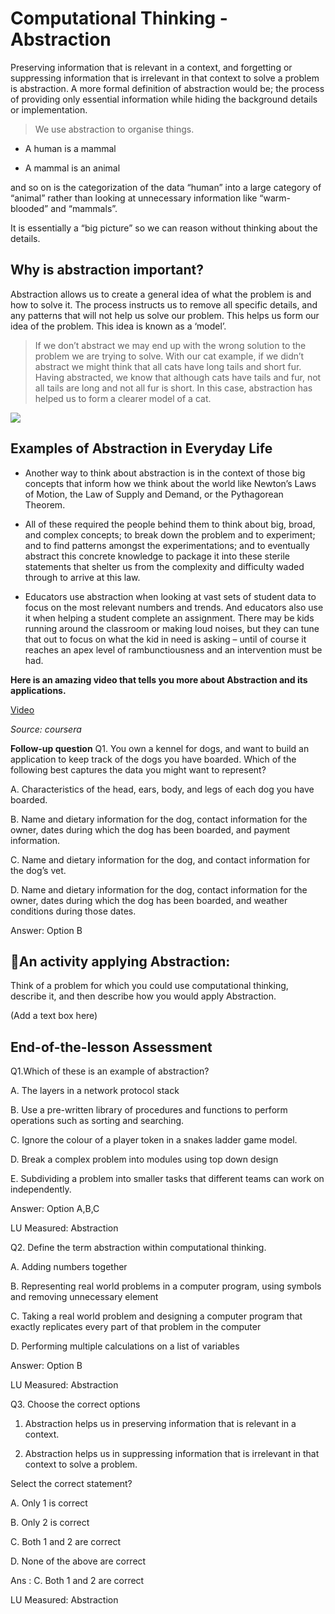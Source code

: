 # Computational Thinking - Abstraction


Preserving information that	 is relevant in a context, and forgetting or suppressing	information that is irrelevant in that context to solve a problem is abstraction. A more formal definition of abstraction would be; the process of providing only essential information while hiding the background details or implementation.


>We use abstraction to organise things. 

 - A human is a mammal
 
- A mammal is an animal

and so on is the categorization of the data “human” into a large category of “animal” rather than looking at unnecessary information like “warm-blooded” and “mammals”.

It is essentially a “big picture” so we can reason without thinking about the details.

## Why is abstraction important?

Abstraction allows us to create a general idea of what the problem is and how to solve it. The process instructs us to remove all specific details, and any patterns that will not help us solve our problem. This helps us form our idea of the problem. This idea is known as a ‘model’.


> If we don’t abstract we may end up with the wrong solution to the problem we are trying to solve. With our cat example, if we didn’t abstract we might think that all cats have long tails and short fur. Having abstracted, we know that although cats have tails and fur, not all tails are long and not all fur is short. In this case, abstraction has helped us to form a clearer model of a cat.


![](https://s3.ap-south-1.amazonaws.com/kalvi-education.github.io/problem-solving/compthink7.png)

## Examples of Abstraction in Everyday Life

 - Another way to think about abstraction is in the context of those big concepts that inform how we think about the world like Newton’s Laws of Motion, the Law of Supply and Demand, or the Pythagorean Theorem.

 - All of these required the people behind them to think about big, broad, and complex concepts; to break down the problem and to experiment; and to find patterns amongst the experimentations; and to eventually abstract this concrete knowledge to package it into these sterile statements that shelter us from the complexity and difficulty waded through to arrive at this law.

 - Educators use abstraction when looking at vast sets of student data to focus on the most relevant numbers and trends. And educators also use it when helping a student complete an assignment. There may be kids running around the classroom or making loud noises, but they can tune that out to focus on what the kid in need is asking – until of course it reaches an apex level of rambunctiousness and an intervention must be had.


**Here is an amazing video that tells you more about Abstraction and its applications.** 

[Video](https://www.coursera.org/learn/computational-thinking-problem-solving/lecture/oYSwY/1-4-data-representation-and-abstraction)

*Source: coursera*

**Follow-up question**
Q1. You own a kennel for dogs, and want to build an application to keep track of the dogs you have boarded. Which of the following best captures the data you might want to represent?

A. Characteristics of the head, ears, body, and legs of each dog you have boarded.

B. Name and dietary information for the dog, contact information for the owner, dates during which the dog has been boarded, and payment information.

C. Name and dietary information for the dog, and contact information for the dog’s vet.

D. Name and dietary information for the dog, contact information for the owner, dates during which the dog has been boarded, and weather conditions during those dates.

Answer: Option B


## :art:An activity applying Abstraction:

Think of a problem for which you could use computational thinking, describe it, and then describe how you would apply Abstraction.

(Add a text box here)

## End-of-the-lesson Assessment

Q1.Which of these is an example of abstraction?

A. The layers in a network protocol stack

B. Use a pre-written library of procedures and functions to perform operations such as sorting and searching.

C. Ignore the colour of a player token in a snakes ladder game model.

D. Break a complex problem into modules using top down design

E. Subdividing a problem into smaller tasks that different teams can work on independently.


Answer: Option A,B,C

LU Measured: Abstraction


Q2. Define the term abstraction within computational thinking.

A. Adding numbers together

B. Representing real world problems in a computer program, using symbols and removing unnecessary element

C. Taking a real world problem and designing a computer program that exactly replicates every part of that problem in the computer

D. Performing multiple calculations on a list of variables

Answer: Option B

LU Measured: Abstraction


Q3. Choose the correct options

1. Abstraction helps us in preserving information that is relevant in a context.

2. Abstraction helps us in suppressing information that is irrelevant in that	context to solve a problem.

Select the correct statement?

A. Only 1 is correct

B. Only 2 is correct

C. Both 1 and 2 are correct

D. None of the above are correct

Ans : C. Both 1 and 2 are correct

LU Measured: Abstraction
